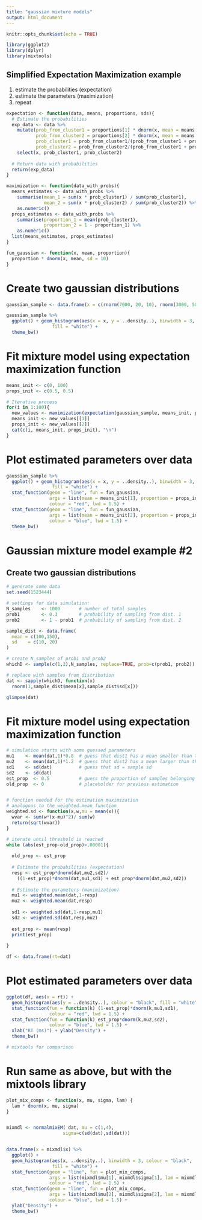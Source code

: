 ```yaml
---
title: "gaussian mixture models"
output: html_document
---
```


```r
knitr::opts_chunk$set(echo = TRUE)

library(ggplot2)
library(dplyr)
library(mixtools)
```

## Simplified Expectation Maximization example

1. estimate the probabilities (expectation)
2. estimate the parameters (maximization)
3. repeat

```r
expectation <- function(data, means, proportions, sds){
  # Estimate the probabilities
  exp_data <- data %>% 
    mutate(prob_from_cluster1 = proportions[1] * dnorm(x, mean = means[1], sd = sds[1]),
           prob_from_cluster2 = proportions[2] * dnorm(x, mean = means[2], sd = sds[2]),
           prob_cluster1 = prob_from_cluster1/(prob_from_cluster1 + prob_from_cluster2),
           prob_cluster2 = prob_from_cluster2/(prob_from_cluster1 + prob_from_cluster2)) %>% 
    select(x, prob_cluster1, prob_cluster2)
    
  # Return data with probabilities
  return(exp_data)
}

maximization <- function(data_with_probs){
  means_estimates <- data_with_probs %>%
    summarise(mean_1 = sum(x * prob_cluster1) / sum(prob_cluster1),
              mean_2 = sum(x * prob_cluster2) / sum(prob_cluster2)) %>% 
    as.numeric()
  props_estimates <- data_with_probs %>% 
    summarise(proportion_1 = mean(prob_cluster1),
              proportion_2 = 1 - proportion_1) %>% 
    as.numeric()
  list(means_estimates, props_estimates)   
}

fun_gaussian <- function(x, mean, proportion){
  proportion * dnorm(x, mean, sd = 10)
}
```

# Create two gaussian distributions

```r
gaussian_sample <- data.frame(x = c(rnorm(7000, 20, 10), rnorm(3000, 50, 10)))

gaussian_sample %>% 
  ggplot() + geom_histogram(aes(x = x, y = ..density..), binwidth = 3, colour = "black", 
                 fill = "white") +
  theme_bw()
```

# Fit mixture model using expectation maximization function

```r
means_init <- c(0, 100)
props_init <- c(0.5, 0.5)

# Iterative process
for(i in 1:100){
  new_values <- maximization(expectation(gaussian_sample, means_init, props_init, c(10, 10)))
  means_init <- new_values[[1]]
  props_init <- new_values[[2]]
  cat(c(i, means_init, props_init), "\n")
}


```


# Plot estimated parameters over data

```r
gaussian_sample %>% 
  ggplot() + geom_histogram(aes(x = x, y = ..density..), binwidth = 3, colour = "black", 
                 fill = "white") +
  stat_function(geom = "line", fun = fun_gaussian,
                args = list(mean = means_init[1], proportion = props_init[1]),
                colour = "red", lwd = 1.5) +
  stat_function(geom = "line", fun = fun_gaussian,
                args = list(mean = means_init[2], proportion = props_init[2]),
                colour = "blue", lwd = 1.5) +
  theme_bw()

```

# Gaussian mixture model example #2

## Create two gaussian distributions

```r
# generate some data
set.seed(1523444)

# settings for data simulation:
N_samples    <- 1000       # number of total samples
prob1        <- 0.3        # probability of sampling from dist. 1 
prob2        <- 1 - prob1  # probability of sampling from dist. 2

sample_dist <- data.frame(
  mean = c(100,150),
  sd    = c(10, 20)
)

# create N_samples of prob1 and prob2
whichD <- sample(c(1,2),N_samples, replace=TRUE, prob=c(prob1, prob2))

# replace with samples from distribution
dat <- sapply(whichD, function(x) 
  rnorm(1,sample_dist$mean[x],sample_dist$sd[x]))

glimpse(dat)

```
# Fit mixture model using expectation maximization function

```r
# simulation starts with some guessed parameters
mu1    <- mean(dat,1)*0.8  # guess that dist1 has a mean smaller than the total sample average 
mu2    <- mean(dat,1)*1.2  # guess that dist2 has a mean larger than the total sample average
sd1    <- sd(dat)          # guess that sd = sample sd
sd2    <- sd(dat)
est_prop  <- 0.5           # guess the proportion of samples belonging to dist1
old_prop  <- 0             # placeholder for previous estimation


# function needed for the estimation maximization
# analogous to the weighted.mean function
weighted.sd <- function(x,w,mu = mean(x)){
  wvar <- sum(w*(x-mu)^2)/ sum(w)
  return(sqrt(wvar))
}

# iterate until threshold is reached
while (abs(est_prop-old_prop)>.00001){
  
  old_prop <- est_prop
  
  # Estimate the probabilities (expectation)
  resp <- est_prop*dnorm(dat,mu2,sd2)/
    ((1-est_prop)*dnorm(dat,mu1,sd1) + est_prop*dnorm(dat,mu2,sd2))
  
  # Estimate the parameters (maximization)
  mu1 <- weighted.mean(dat,1-resp)
  mu2 <- weighted.mean(dat,resp)
  
  sd1 <- weighted.sd(dat,1-resp,mu1)
  sd2 <- weighted.sd(dat,resp,mu2)
  
  est_prop <- mean(resp)
  print(est_prop)
  
}

df <- data.frame(rt=dat)
```

# Plot estimated parameters over data

```r
ggplot(df, aes(x = rt)) + 
  geom_histogram(aes(y = ..density..), colour = "black", fill = "white", binwidth = 3) + 
  stat_function(fun = function(k) (1-est_prop)*dnorm(k,mu1,sd1),
                colour = "red", lwd = 1.5) +
  stat_function(fun = function(k) est_prop*dnorm(k,mu2,sd2),
                colour = "blue", lwd = 1.5) +
  xlab("RT (ms)") + ylab("Density") +
  theme_bw()

# mixtools for comparison
```

# Run same as above, but with the mixtools library

```r
plot_mix_comps <- function(x, mu, sigma, lam) {
  lam * dnorm(x, mu, sigma)
}


mixmdl <- normalmixEM( dat, mu = c(1,4),
                     sigma=c(sd(dat),sd(dat)))


data.frame(x = mixmdl$x) %>%
  ggplot() +
  geom_histogram(aes(x, ..density..), binwidth = 3, colour = "black", 
                 fill = "white") +
  stat_function(geom = "line", fun = plot_mix_comps,
                args = list(mixmdl$mu[1], mixmdl$sigma[1], lam = mixmdl$lambda[1]),
                colour = "red", lwd = 1.5) +
  stat_function(geom = "line", fun = plot_mix_comps,
                args = list(mixmdl$mu[2], mixmdl$sigma[2], lam = mixmdl$lambda[2]),
                colour = "blue", lwd = 1.5) +
  ylab("Density") +
  theme_bw()
```
